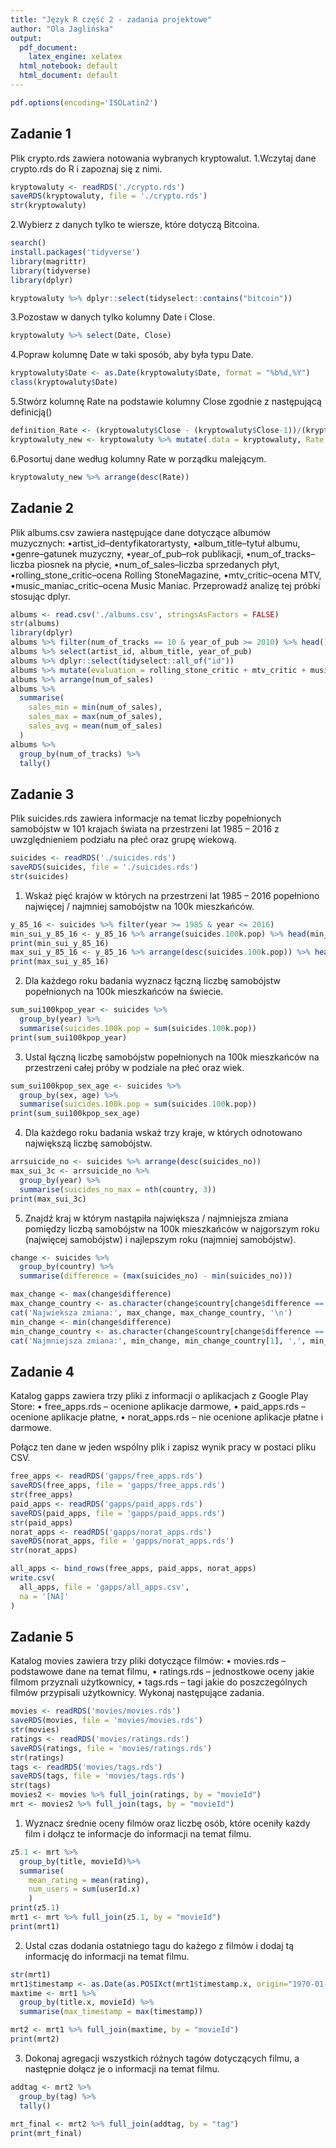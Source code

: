 ```yaml
---
title: "Język R część 2 - zadania projektowe"
author: "Ola Jaglińska"
output:
  pdf_document:
    latex_engine: xelatex
  html_notebook: default
  html_document: default
---
```

```r
pdf.options(encoding='ISOLatin2')
```

## Zadanie 1

Plik crypto.rds zawiera notowania wybranych kryptowalut.
1.Wczytaj dane crypto.rds do R i zapoznaj się z nimi.
```r
kryptowaluty <- readRDS('./crypto.rds')
saveRDS(kryptowaluty, file = './crypto.rds')
str(kryptowaluty)
```
2.Wybierz z danych tylko te wiersze, które dotyczą Bitcoina.
```r
search()
install.packages('tidyverse')
library(magrittr)
library(tidyverse)
library(dplyr)
```
```r
kryptowaluty %>% dplyr::select(tidyselect::contains("bitcoin"))
```

3.Pozostaw w danych tylko kolumny Date i Close.
```r
kryptowaluty %>% select(Date, Close)
```
4.Popraw kolumnę Date w taki sposób, aby była typu Date.
```r
kryptowaluty$Date <- as.Date(kryptowaluty$Date, format = "%b%d,%Y")
class(kryptowaluty$Date)
```

5.Stwórz kolumnę Rate na podstawie kolumny Close zgodnie z następującą definicją()

```r
definition_Rate <- (kryptowaluty$Close - (kryptowaluty$Close-1))/(kryptowaluty$Close-1)
kryptowaluty_new <- kryptowaluty %>% mutate(.data = kryptowaluty, Rate = definition_Rate, .after = Close)
```


6.Posortuj dane według kolumny Rate w porządku malejącym.
```r
kryptowaluty_new %>% arrange(desc(Rate))
```
## Zadanie 2

Plik albums.csv zawiera następujące dane dotyczące albumów muzycznych:
•artist_id–dentyfikatorartysty,
•album_title–tytuł albumu,
•genre–gatunek muzyczny,
•year_of_pub–rok publikacji,
•num_of_tracks–liczba piosnek na płycie,
•num_of_sales–liczba sprzedanych płyt,
•rolling_stone_critic–ocena Rolling StoneMagazine,
•mtv_critic–ocena MTV,
•music_maniac_critic–ocena Music Maniac.
Przeprowadź analizę tej próbki stosując dplyr.
```r
albums <- read.csv('./albums.csv', stringsAsFactors = FALSE)
str(albums)
library(dplyr)
albums %>% filter(num_of_tracks == 10 & year_of_pub >= 2010) %>% head()
albums %>% select(artist_id, album_title, year_of_pub)
albums %>% dplyr::select(tidyselect::all_of("id"))
albums %>% mutate(evaluation = rolling_stone_critic + mtv_critic + music_maniac_critic, .after = music_maniac_critic)
albums %>% arrange(num_of_sales)
albums %>%
  summarise(
    sales_min = min(num_of_sales),
    sales_max = max(num_of_sales),
    sales_avg = mean(num_of_sales)
  )
albums %>%
  group_by(num_of_tracks) %>%
  tally()

```
## Zadanie 3
Plik suicides.rds zawiera informacje na temat liczby popełnionych samobójstw w
101 krajach świata na przestrzeni lat 1985 – 2016 z uwzględnieniem podziału na płeć oraz grupę wiekową.

```r
suicides <- readRDS('./suicides.rds')
saveRDS(suicides, file = './suicides.rds')
str(suicides)
```
1. Wskaż pięć krajów w których na przestrzeni lat 1985 – 2016 popełniono najwięcej / najmniej samobójstw na 100k mieszkańców.
```r
y_85_16 <- suicides %>% filter(year >= 1985 & year <= 2016)
min_sui_y_85_16 <- y_85_16 %>% arrange(suicides.100k.pop) %>% head(min_sui_y_85_16, n = 5)
print(min_sui_y_85_16)
max_sui_y_85_16 <- y_85_16 %>% arrange(desc(suicides.100k.pop)) %>% head(max_sui_y_85_16, n = 5)
print(max_sui_y_85_16)
```

2. Dla każdego roku badania wyznacz łączną liczbę samobójstw popełnionych na 100k mieszkańców na świecie.
```r
sum_sui100kpop_year <- suicides %>%
  group_by(year) %>%
  summarise(suicides.100k.pop = sum(suicides.100k.pop))
print(sum_sui100kpop_year)
```

3. Ustal łączną liczbę samobójstw popełnionych na 100k mieszkańców na przestrzeni całej próby w podziale na płeć oraz wiek.
```r
sum_sui100kpop_sex_age <- suicides %>%
  group_by(sex, age) %>%
  summarise(suicides.100k.pop = sum(suicides.100k.pop))
print(sum_sui100kpop_sex_age)
```

4. Dla każdego roku badania wskaż trzy kraje, w których odnotowano największą liczbę samobójstw.
```r
arrsuicide_no <- suicides %>% arrange(desc(suicides_no))
max_sui_3c <- arrsuicide_no %>%
  group_by(year) %>% 
  summarise(suicides_no_max = nth(country, 3))
print(max_sui_3c)
```


5. Znajdź kraj w którym nastąpiła największa / najmniejsza zmiana pomiędzy liczbą samobójstw na 100k mieszkańców w najgorszym roku (najwięcej samobójstw) i najlepszym roku (najmniej samobójstw).

```r
change <- suicides %>%
  group_by(country) %>%
  summarise(difference = (max(suicides_no) - min(suicides_no)))

max_change <- max(change$difference)
max_change_country <- as.character(change$country[change$difference == max_change])
cat('Najwieksza zmiana:', max_change, max_change_country, '\n')
min_change <- min(change$difference)
min_change_country <- as.character(change$country[change$difference == min_change])
cat('Najmniejsza zmiana:', min_change, min_change_country[1], ',', min_change_country[2])
```

## Zadanie 4
Katalog gapps zawiera trzy pliki z informacji o aplikacjach z Google Play Store:
• free_apps.rds – ocenione aplikacje darmowe,
• paid_apps.rds – ocenione aplikacje płatne,
• norat_apps.rds – nie ocenione aplikacje płatne i darmowe.

Połącz ten dane w jeden wspólny plik i zapisz wynik pracy w postaci pliku CSV.

```r
free_apps <- readRDS('gapps/free_apps.rds')
saveRDS(free_apps, file = 'gapps/free_apps.rds')
str(free_apps)
paid_apps <- readRDS('gapps/paid_apps.rds')
saveRDS(paid_apps, file = 'gapps/paid_apps.rds')
str(paid_apps)
norat_apps <- readRDS('gapps/norat_apps.rds')
saveRDS(norat_apps, file = 'gapps/norat_apps.rds')
str(norat_apps)
```

```r
all_apps <- bind_rows(free_apps, paid_apps, norat_apps)
write.csv(
  all_apps, file = 'gapps/all_apps.csv',
  na = '[NA]'
)
```

## Zadanie 5
Katalog movies zawiera trzy pliki dotyczące filmów:
• movies.rds – podstawowe dane na temat filmu,
• ratings.rds – jednostkowe oceny jakie filmom przyznali użytkownicy,
• tags.rds – tagi jakie do poszczególnych filmów przypisali użytkownicy.
Wykonaj następujące zadania.
```r
movies <- readRDS('movies/movies.rds')
saveRDS(movies, file = 'movies/movies.rds')
str(movies)
ratings <- readRDS('movies/ratings.rds')
saveRDS(ratings, file = 'movies/ratings.rds')
str(ratings)
tags <- readRDS('movies/tags.rds')
saveRDS(tags, file = 'movies/tags.rds')
str(tags)
movies2 <- movies %>% full_join(ratings, by = "movieId")
mrt <- movies2 %>% full_join(tags, by = "movieId")
```
1. Wyznacz średnie oceny filmów oraz liczbę osób, które oceniły każdy film i dołącz te informacje do informacji na temat filmu.
```r
z5.1 <- mrt %>% 
  group_by(title, movieId)%>%
  summarise(
    mean_rating = mean(rating),
    num_users = sum(userId.x)
    )
print(z5.1)
mrt1 <- mrt %>% full_join(z5.1, by = "movieId")
print(mrt1)
```


2. Ustal czas dodania ostatniego tagu do każego z filmów i dodaj tą informację do informacji na temat filmu.
```r
str(mrt1)
mrt1$timestamp <- as.Date(as.POSIXct(mrt1$timestamp.x, origin="1970-01-01"))
maxtime <- mrt1 %>%
  group_by(title.x, movieId) %>%
  summarise(max_timestamp = max(timestamp))

mrt2 <- mrt1 %>% full_join(maxtime, by = "movieId")
print(mrt2)
```


3. Dokonaj agregacji wszystkich różnych tagów dotyczących filmu, a następnie dołącz je o informacji na temat filmu.
```r
addtag <- mrt2 %>% 
  group_by(tag) %>%
  tally()
  
mrt_final <- mrt2 %>% full_join(addtag, by = "tag")
print(mrt_final)
```
